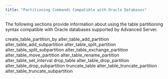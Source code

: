 ```yaml
---
title: "Partitioning Commands Compatible with Oracle Databases"
---
```


The following sections provide information about using the table partitioning syntax compatible with Oracle databases supported by Advanced Server.

<div class="toctree" data-maxdepth="3">

create_table_partition_by alter_table_add_partition alter_table_add_subpartition alter_table_split_partition alter_table_split_subpartition alter_table_exchange_partition alter_table_move_partition alter_table_rename_partition alter_table_set_interval drop_table alter_table_drop_partition alter_table_drop_subpartition truncate_table alter_table_truncate_partition alter_table_truncate_subpartition

</div>
